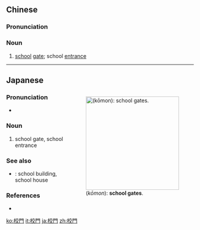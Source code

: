 {{also|校门}}
==Chinese==
{{zh-forms|s=校门}}

===Pronunciation===
{{zh-pron
|m=xiàomén
|c=haau6 mun4
|mn=hāu-mn̂g
|cat=n
}}

===Noun===
{{zh-noun|mw=道|mw2=扇|mw3=座}}

# [[school]] [[gate]]; school [[entrance]]

----

==Japanese==
<div style="float:right;">
{{wikipedia|lang=ja}}
[[File:Main gate of Toyosato Elementary School.JPG|thumb|250px|{{lang|ja|校門}} (''kōmon''): '''school gates'''.]]
</div>
{{ja-kanjitab|こう|もん|yomi=on}}

===Pronunciation===
* {{ja-pron|こうもん|acc=0|acc_ref=NHK}}

===Noun===
{{ja-noun|こうもん}}

# school gate, school entrance

===See also===
* {{ja-r|校舎|こうしゃ}}: school building, school house

===References===
* {{R:Shogakukan}}

[[ko:校門]]
[[it:校門]]
[[ja:校門]]
[[zh:校門]]